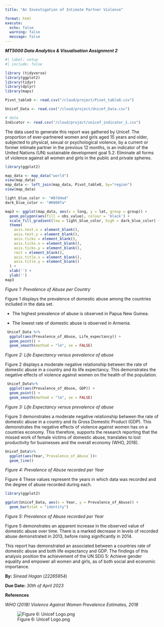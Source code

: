 ```yaml
---
title: "An Investigation of Intimate Partner Violence"

format: html
execute:
  echo: false
  warning: false
  message: false
---
```


***MT5000 Data Analytics & Visualisation Assignment 2***




```r
#| label: setup
#| include: false

library (tidyverse)
library(ggplot2)
library(tidyr)
library(dplyr)
library(maps)

Pivot_table8 <- read.csv("/cloud/project/Pivot_table8.csv")

Unicef_Data <- read.csv("/cloud/project/Unicef_Data.csv")

# data
Indicator <- read.csv("/cloud/project/unicef_indicator_1.csv")
```

The data used to generate this report was gathered by Unicef. The proportion of ever-partnered women and girls aged 15 years and older, subjected to physical, sexual or psychological violence, by a current or former intimate partner in the previous 12 months, is an indicator of the United Nations (UN) sustainable development goal 5.2: Eliminate all forms of violence against all women and girls in the public and private spheres.

```r
library(ggplot2)

map_data <- map_data("world")
view(map_data)
map_data <- left_join(map_data, Pivot_table8, by="region")
view(map_data)

light_blue_color <- "#87d4ed"
dark_blue_color <- "#0000fa"

map3 <- ggplot(map_data, aes(x = long, y = lat, group = group)) +
  geom_polygon(aes(fill = obs_value), colour = 'black') +
  scale_fill_gradient(low = light_blue_color, high = dark_blue_color) +
  theme(
    axis.text.x = element_blank(),
    axis.text.y = element_blank(),
    axis.ticks = element_blank(),
    axis.ticks.x = element_blank(),
    axis.ticks.y = element_blank(),
    rect = element_blank(),
    axis.title.x = element_blank(),
    axis.title.y = element_blank()
  ) +
  xlab('') +
  ylab('')
map3
```
*Figure 1: Prevalence of Abuse per Country*

Figure 1 displays the prevalence of domestic abuse among the countries included in the data set. 

- The highest prevalence of abuse is observed in Papua New Guinea. 

- The lowest rate of domestic abuse is observed in Armenia. 

```r
 Unicef_Data %>%
  ggplot(aes(Prevalence_of_Abuse, Life_expectancy)) +
  geom_point() +
  geom_smooth(method = "lm", se = FALSE)
```
*Figure 2: Life Expectancy versus prevalence of abuse*

Figure 2 displays a moderate negative relationship between the rate of domestic abuse in a country and its life expectancy. This demonstrates the negative effects of violence against women on the health of the population. 

```r
 Unicef_Data%>%
  ggplot(aes(Prevalence_of_Abuse, GDP)) +
  geom_point() +
  geom_smooth(method = "lm", se = FALSE)
```
*Figure 3: Life Expectancy versus prevalence of abuse*

Figure 3 demonstrates a moderate negative relationship between the rate of domestic abuse in a country and its Gross Domestic Product (GDP). This demonstrates the negative effects of violence against women has on a countries economy. This therefore, supports the research reporting that the missed work of female victims of domestic abuse, translates to lost productivity for businesses and the overall economy (WHO, 2018). 

```r
Unicef_Data%>%
  ggplot(aes(Year,`Prevalence_of_Abuse`))+
  geom_line()
```
*Figure 4: Prevalence of Abuse recorded per Year*

Figure 4 These values represent the years in which data was recorded and the degree of abuse recorded during each.

```r

library(ggplot2)

ggplot(Unicef_Data, aes(x = Year, y = Prevalence_of_Abuse)) +
  geom_bar(stat = "identity")

```
*Figure 5: Prevalence of Abuse recorded per Year*

Figure 5 demonstrates an apparent increase in the observed value of domestic abuse over time. There is a marked decrease in levels of recorded abuse demonstrated in 2013, before rising significantly in 2014.   

This report has demonstrated an associated between a countries rate of domestic abuse and both life expectancy and GDP. The findings of this analysis position the achievement of the UN SDG 5: Achieve gender equality and empower all women and girls, as of both social and economic importance. 




**By:** *Sinead Hogan* (*22265954*)

**Due Date:** *30th of April 2023*

**References**

*WHO (2018) Violence Against Women Prevalence Estimates, 2018*

![Figure 6: Unicef Logo.png](Figure 6: Unicef Logo.png)  

